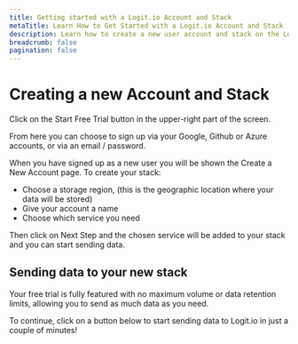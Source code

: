 ```yaml
---
title: Getting started with a Logit.io Account and Stack
metaTitle: Learn How to Get Started with a Logit.io Account and Stack
description: Learn how to create a new user account and stack on the Logit.io platform
breadcrumb: false
pagination: false
---
```


# Creating a new Account and Stack

Click on the Start Free Trial button in the upper-right part of the screen.

From here you can choose to sign up via your Google, Github or Azure accounts, or via an email / password.

When you have signed up as a new user you will be shown the Create a New Account page. To create your stack:
- Choose a storage region, (this is the geographic location where your data will be stored)
- Give your account a name
- Choose which service you need

Then click on Next Step and the chosen service will be added to your stack and you can start sending data.

## Sending data to your new stack

<Callout type="info">
  Your free trial is fully featured with no maximum volume or data retention limits, allowing you to send as much data as you need.
</Callout>

To continue, click on a button below to start sending data to Logit.io in just a couple of minutes!

<Cards>
  <Card title="Send Logs" href="/log-management/getting-started" />
  <Card title="Send Metrics" href="/infrastructure-metrics/getting-started" />
  <Card title="Send Traces" href="/application-performance-monitoring/getting-started" />
  <Card title="Connect to Opensearch" href="/opensearch/creating-opensearch-cluster" />
</Cards>